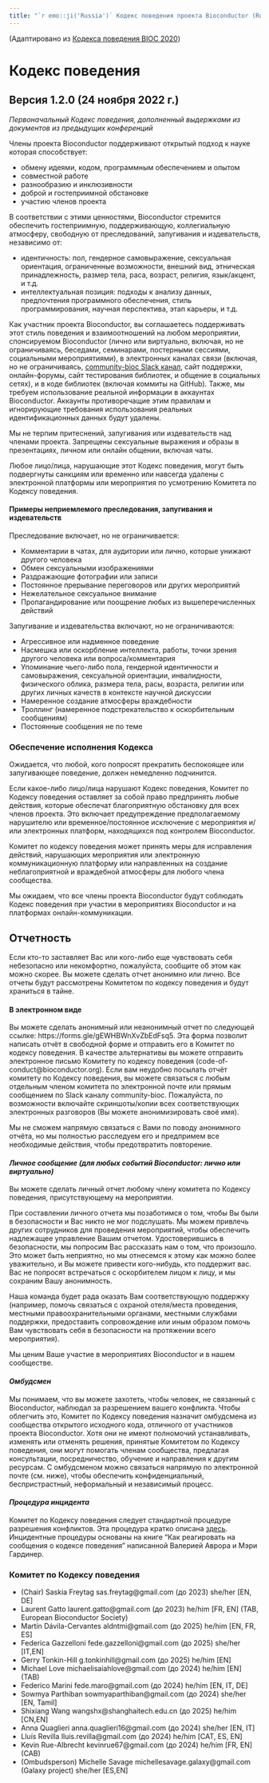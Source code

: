 ```yaml
---
title: "`r emo::ji('Russia')` Кодекс поведения проекта Bioconductor (Russian, Russian Federation)"
---
```


(Адаптировано из [Кодекса поведения BIOC 2020][1])

# Кодекс поведения

## Версия 1.2.0 (24 ноября 2022 г.)

_Первоначальный Кодекс поведения, дополненный выдержками из документов из предыдущих конференций_

Члены проекта Bioconductor поддерживают открытый подход к науке которая способствует:

* обмену идеями, кодом, программным обеспечением и опытом
* совместной работе
* разнообразию и инклюзивности
* доброй и гостеприимной обстановке
* участию членов проекта

В соответствии с этими ценностями, Bioconductor стремится обеспечить гостеприимную, поддерживающую, коллегиальную атмосферу, свободную от преследований, запугивания и издевательств, независимо от:

* идентичность: пол, гендерное самовыражение, сексуальная ориентация, ограниченные возможности, внешний вид, этническая принадлежность, размер тела, раса, возраст, религия, язык/акцент, и т.д.
* интеллектуальная позиция: подходы к анализу данных, предпочтения программного обеспечения, стиль программирования, научная перспектива, этап карьеры, и т.д.

Как участник проекта Bioconductor, вы соглашаетесь поддерживать этот стиль поведения и взаимоотношений на любом мероприятии, спонсируемом Bioconductor (лично или виртуально, включая, но не ограничиваясь, беседами, семинарами, постерными сессиями, социальными мероприятиями), в электронных каналах связи (включая, но не ограничиваясь, [community-bioc Slack канал](https://slack.bioconductor.org/), сайт поддержки, онлайн-форумы, сайт тестирования библиотек, и общение в социальных сетях), и в коде библиотек (включая коммиты на GitHub). Также, мы требуем использование реальной информации в аккаунтах Bioconductor. Аккаунты противоречащие этим правилам и игнорирующие требования использования реальных идентификационных данных будут удалены.

Мы не терпим притеснений, запугивания или издевательств над членами проекта. Запрещены сексуальные выражения и образы в презентациях, личном или онлайн общении, включая чаты.

Любое лицо/лица, нарушающие этот Кодекс поведения, могут быть подвергнуты санкциям или временно или навсегда удалены с электронной платформы или мероприятия по усмотрению Комитета по Кодексу поведения.


#### Примеры неприемлемого преследования, запугивания и издевательств

Преследование включает, но не ограничивается:

* Комментарии в чатах, для аудитории или лично, которые унижают другого человека
* Обмен сексуальными изображениями
* Раздражающие фотографии или записи
* Постоянное прерывание переговоров или других мероприятий
* Нежелательное сексуальное внимание
* Пропагандирование или поощрение любых из вышеперечисленных действий

Запугивание и издевательства включают, но не ограничиваются:

* Агрессивное или надменное поведение
* Насмешка или оскорбление интеллекта, работы, точки зрения другого человека или вопроса/комментария
* Упоминание чьего-либо пола, гендерной идентичности и самовыражения, сексуальной ориентации, инвалидности, физического облика, размера тела, расы, возраста, религии или других личных качеств в контексте научной дискуссии
* Намеренное создание атмосферы враждебности
* Троллинг (намеренное подстрекательство к оскорбительным сообщениям)
* Постоянные сообщения не по теме


### Обеспечение исполнения Кодекса

Ожидается, что любой, кого попросят прекратить беспокоящее или запугивающее поведение, должен немедленно подчинится.

Если какое-либо лицо/лица нарушают Кодекс поведения, Комитет по Кодексу поведения оставляет за собой право предпринять любые действия, которые обеспечат благоприятную обстановку для всех членов проекта. Это включает предупреждение предполагаемому нарушителю или временное/постоянное исключение с мероприятия и/или электронных платформ, находящихся под контролем Bioconductor.

Комитет по кодексу поведения может принять меры для исправления действий, нарушающих мероприятия или электронную коммуникационную платформу или направленных на создание неблагоприятной и враждебной атмосферы для любого члена сообщества.

Мы ожидаем, что все члены проекта Bioconductor будут соблюдать Кодекс поведения при участии в мероприятиях Bioconductor и на платформах онлайн-коммуникации.


## Отчетность

Если кто-то заставляет Вас или кого-либо еще чувствовать себя небезопасно или некомфортно, пожалуйста, сообщите об этом как можно скорее. Вы можете сделать отчет анонимно или лично. Все отчеты будут рассмотрены Комитетом по кодексу поведения и будут храниться в тайне.

#### В электронном виде

Вы можете сделать анонимный или неанонимный отчет по следующей ссылке:
https://forms.gle/gEWHBWnXvZbEdFsq5. Эта форма позволит написать отчёт в свободной форме и отправить его в Комитет по кодексу поведения. В качестве альтернативы вы можете отправить электронное письмо Комитету по кодексу поведения (code-of-conduct@bioconductor.org). Если вам неудобно посылать отчёт комитету по Кодексу поведения, вы можете связаться с любым отдельным членом комитета по электронной почте или прямым сообщением по Slack каналу community-bioc. Пожалуйста, по возможности включайте скриншоты/копии всех соответствующих электронных разговоров (Вы можете анонимизировать своё имя).

Мы не сможем напрямую связаться с Вами по поводу анонимного отчёта, но мы полностью расследуем его и предпримем все необходимые действия, чтобы предотвратить повторение.

#### _Личное сообщение (для любых событий Bioconductor: лично или виртуально)_

Вы можете сделать личный отчет любому члену комитета по Кодексу поведения, присутствующему на мероприятии.

При составлении личного отчета мы позаботимся о том, чтобы Вы были в безопасности и Вас никто не мог подслушать. Мы можем привлечь других сотрудников для проведения мероприятий, чтобы обеспечить надлежащее управление Вашим отчетом. Удостоверившись в безопасности, мы попросим Вас рассказать нам о том, что произошло. Это может быть неприятно, но мы отнесемся к этому как можно более уважительно, и Вы можете привести кого-нибудь, кто поддержит вас. Вас не попросят встречаться с оскорбителем лицом к лицу, и мы сохраним Вашу анонимность.

Наша команда будет рада оказать Вам соответствующую поддержку (например, помочь связаться с охраной отеля/места проведения, местными правоохранительными органами, местными службами поддержки, предоставить сопровождение или иным образом помочь Вам чувствовать себя в безопасности на протяжении всего мероприятия).

Мы ценим Ваше участие в мероприятиях Bioconductor и в нашем сообществе.

#### _Омбудсмен_

Мы понимаем, что вы можете захотеть, чтобы человек, не связанный с Bioconductor, наблюдал за разрешением вашего конфликта. Чтобы облегчить это, Комитет по Кодексу поведения назначит омбудсмена из сообщества открытого исходного кода, отличного от участников проекта Bioconductor. Хотя они не имеют полномочий устанавливать, изменять или отменять решения, принятые Комитетом по Кодексу поведения, они могут помогать членам сообщества, предлагая консультации, посредничество, обучение и направления к другим ресурсам. С омбудсменом можно связаться напрямую по электронной почте (см. ниже), чтобы обеспечить конфиденциальный, беспристрастный, неформальный и независимый процесс.

#### _Процедура инцидента_

Комитет по Кодексу поведения следует стандартной процедуре разрешения конфликтов.
Эта процедура кратко описана [здесь](https://bioconductor.github.io/CodeOfConduct/incident_response.html). Инцидентные процедуры основаны на книге "Как реагировать на сообщения о кодексе поведения" написанной Валерией Аврора и Мэри Гардинер.

### Комитет по Кодексу поведения

* (Chair) Saskia Freytag sas.freytag@gmail.com (до 2023) she/her [EN, DE]
* Laurent Gatto laurent.gatto@gmail.com (до 2023) he/him [FR, EN] (TAB, European Bioconductor Society)
* Martín Dávila-Cervantes aldntmi@gmail.com (до 2025) he/him [EN, FR, ES] 
* Federica Gazzelloni fede.gazzelloni@gmail.com (до 2025) she/her [IT,EN]
* Gerry Tonkin-Hill g.tonkinhill@gmail.com (до 2025) he/him [EN] 
* Michael Love michaelisaiahlove@gmail.com (до 2024) he/him [EN] (TAB)
* Federico Marini fede.maro@gmail.com (до 2024) he/him [EN, IT, DE]
* Sowmya Parthiban sowmyaparthiban@gmail.com (до 2024) she/her [EN, Tamil]
* Shixiang Wang wangshx@shanghaitech.edu.cn (до 2025) he/him [CN,EN]
* Anna Quaglieri anna.quaglieri16@gmail.com (до 2024) she/her [EN, IT]
* Lluís Revilla lluis.revilla@gmail.com (до 2024) he/him [CAT, ES, EN]
* Kevin Rue-Albrecht kevinrue67@gmail.com  (до 2024) he/him [FR, EN] (CAB)
* (Ombudsperson) Michelle Savage michellesavage.galaxy@gmail.com (Galaxy project) she/her [ES,EN]

[1]: https://bioc2020.bioconductor.org/code_of_conduct